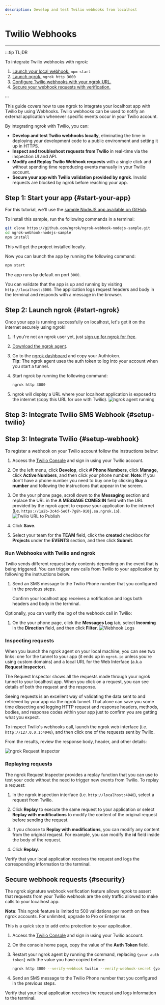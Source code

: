 ```yaml
---
description: Develop and test Twilio webhooks from localhost
---
```


# Twilio Webhooks
------------

:::tip TL;DR

To integrate Twilio webhooks with ngrok:
1. [Launch your local webhook.](#start-your-app) `npm start`
1. [Launch ngrok.](#start-ngrok) `ngrok http 3000`
1. [Configure Twilio webhooks with your ngrok URL.](#setup-webhook)
1. [Secure your webhook requests with verification.](#security)

:::


This guide covers how to use ngrok to integrate your localhost app with Twilio by using Webhooks.
Twilio webhooks can be used to notify an external application whenever specific events occur in your Twilio account. 

By integrating ngrok with Twilio, you can:

- **Develop and test Twilio webhooks locally**, eliminating the time in deploying your development code to a public environment and setting it up in HTTPS.
- **Inspect and troubleshoot requests from Twilio** in real-time via the inspection UI and API.
- **Modify and Replay Twilio Webhook requests** with a single click and without spending time reproducing events manually in your Twilio account.
- **Secure your app with Twilio validation provided by ngrok**. Invalid requests are blocked by ngrok before reaching your app.


## **Step 1**: Start your app {#start-your-app}

For this tutorial, we'll use the [sample NodeJS app available on GitHub](https://github.com/ngrok/ngrok-webhook-nodejs-sample). 

To install this sample, run the following commands in a terminal:

```bash
git clone https://github.com/ngrok/ngrok-webhook-nodejs-sample.git
cd ngrok-webhook-nodejs-sample
npm install
```

This will get the project installed locally.

Now you can launch the app by running the following command: 

```bash
npm start
```

The app runs by default on port `3000`. 

You can validate that the app is up and running by visiting `http://localhost:3000`. The application logs request headers and body in the terminal and responds with a message in the browser.


## **Step 2**: Launch ngrok {#start-ngrok}

Once your app is running successfully on localhost, let's get it on the internet securely using ngrok!

1. If you're not an ngrok user yet, just [sign up for ngrok for free](https://ngrok.com/signup).

1. [Download the ngrok agent](https://ngrok.com/download).

1. Go to the [ngrok dashboard](https://dashboard.ngrok.com) and copy your Authtoken. <br />
    **Tip:** The ngrok agent uses the auth token to log into your account when you start a tunnel.
    
1. Start ngrok by running the following command:
    ```bash
    ngrok http 3000
    ```

1. ngrok will display a URL where your localhost application is exposed to the internet (copy this URL for use with Twilio).
    ![ngrok agent running](/img/integrations/launch_ngrok_tunnel.png)

## **Step 3**: Integrate Twilio SMS Webhook {#setup-twilio}

## **Step 3**: Integrate Twilio {#setup-webhook}

To register a webhook on your Twilio account follow the instructions below:

1. Access the [Twilio Console](https://console.twilio.com/) and sign in using your Twilio account.

1. On the left menu, click **Develop**, click **# Phone Numbers**, click **Manage**, click **Active Numbers**, and then click your phone number.
    **Note**: If you don't have a phone number you need to buy one by clicking **Buy a number** and following the instructions that appear in the screen.

1. On the your phone page, scroll down to the **Messaging** section and replace the URL in the **A MESSAGE COMES IN** field with the URL provided by the ngrok agent to expose your application to the internet (i.e. `https://1a2b-3c4d-5e6f-7g8h-9i0j.sa.ngrok.io`).
    ![Twilio URL to Publish](img/ngrok_url_configuration_twilio.png)

1. Click **Save**.

1. Select your team for the **TEAM** field, click the **created** checkbox for **Projects** under the **EVENTS** section, and then click **Submit**.


### Run Webhooks with Twilio and ngrok

Twilio sends different request body contents depending on the event that is being triggered.
You can trigger new calls from Twilio to your application by following the instructions below.

1. Send an SMS message to the Twilio Phone number that you configured in the previous steps.

    Confirm your localhost app receives a notification and logs both headers and body in the terminal.

Optionally, you can verify the log of the webhook call in Twilio:

1. On the your phone page, click the **Messages Log** tab, select **Incoming** in the **Direction** field, and then click **Filter**.
    ![Webhook Logs](img/ngrok_logs_twilio.png)


### Inspecting requests

When you launch the ngrok agent on your local machine, you can see two links: one for the tunnel to your app (it ends up in `ngrok.io` unless you're using custom domains) and a local URL for the Web Interface (a.k.a **Request Inspector**).

The Request Inspector shows all the requests made through your ngrok tunnel to your localhost app. When you click on a request, you can see details of both the request and the response.

Seeing requests is an excellent way of validating the data sent to and retrieved by your app via the ngrok tunnel. That alone can save you some time dissecting and logging HTTP request and response headers, methods, bodies, and response codes within your app just to confirm you are getting what you expect.

To inspect Twilio's webhooks call, launch the ngrok web interface (i.e. `http://127.0.0.1:4040`), and then click one of the requests sent by Twilio.

From the results, review the response body, header, and other details:

![ngrok Request Inspector](img/ngrok_introspection_twilio_webhooks.png)


### Replaying requests

The ngrok Request Inspector provides a replay function that you can use to test your code without the need to trigger new events from Twilio. To replay a request:

1. In the ngrok inspection interface (i.e. `http://localhost:4040`), select a request from Twilio.

1. Click **Replay** to execute the same request to your application or select **Replay with modifications** to modify the content of the original request before sending the request.

1. If you choose to **Replay with modifications**, you can modify any content from the original request. For example, you can modify the **id** field inside the body of the request.

1. Click **Replay**.

Verify that your local application receives the request and logs the corresponding information to the terminal.


## Secure webhook requests {#security}

The ngrok signature webhook verification feature allows ngrok to assert that requests from your Twilio webhook are the only traffic allowed to make calls to your localhost app.

**Note:** This ngrok feature is limited to 500 validations per month on free ngrok accounts. For unlimited, upgrade to Pro or Enterprise.

This is a quick step to add extra protection to your application.

1. Access the [Twilio Console](https://console.twilio.com/) and sign in using your Twilio account.

1. On the console home page, copy the value of the **Auth Token** field.

1. Restart your ngrok agent by running the command, replacing `{your auth token}` with the value you have copied before:
    ```bash
    ngrok http 3000 --verify-webhook twilio --verify-webhook-secret {your auth token}
    ```

1. Send an SMS message to the Twilio Phone number that you configured in the previous steps.

Verify that your local application receives the request and logs information to the terminal.
